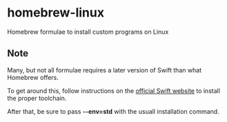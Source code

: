 =homebrew-linux=

Homebrew formulae to install custom programs on Linux

==Note==

Many, but not all formulae requires a later version of Swift than what Homebrew offers.

To get around this, follow instructions on the [https://swift.org/download/#using-downloads official Swift website] to install the proper toolchain.

After that, be sure to pass <strong>--env=std</strong> with the usuall installation command.
